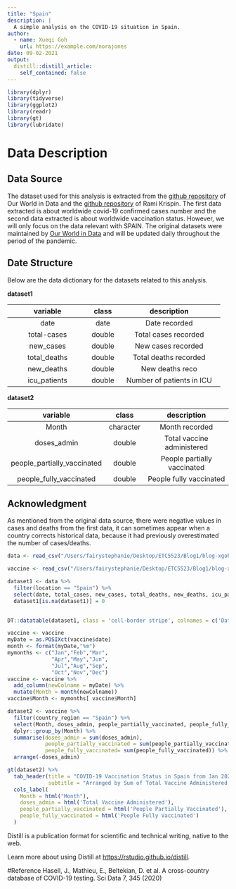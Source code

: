 ```yaml
---
title: "Spain"
description: |
  A simple analysis on the COVID-19 situation in Spain.
author:
  - name: Xueqi Goh
    url: https://example.com/norajones
date: 09-02-2021
output:
  distill::distill_article:
    self_contained: false
---
```




```r
library(dplyr)
library(tidyverse)
library(ggplot2)
library(readr)
library(gt)
library(lubridate)
```

# Data Description

## Data Source
The dataset used for this analysis is extracted from the [github repository](https://github.com/owid/covid-19-data/tree/master/public/data) of Our World in Data and the [github repository](https://github.com/RamiKrispin/coronavirus) of Rami Krispin. The first data extracted is about worldwide covid-19 confirmed cases number and the second data extracted is about worldwide vaccination status. However, we will only focus on the data relevant with SPAIN. The original datasets were maintained by [Our World in Data](https://ourworldindata.org/coronavirus) and will be updated daily throughout the period of the pandemic.

## Date Structure
Below are the data dictionary for the datasets related to this analysis.

**dataset1**

|variable                  |class     |description                      |
|:------------------------:|:--------:|:-------------------------------:|
|date                      |date      |Date recorded                    |
|total-cases               |double    |Total cases recorded             |
|new_cases                 |double    |New cases recorded               | 
|total_deaths              |double    |Total deaths recorded            |
|new_deaths                |double    |New deaths reco                  |
|icu_patients              |double    |Number of patients in ICU        |


**dataset2**

|variable                    |class     |description                      |
|:--------------------------:|:--------:|:-------------------------------:|
|Month                       |character |Month recorded                   |
|doses_admin                 |double    |Total vaccine administered       |
|people_partially_vaccinated |double    |People partially vaccinated      | 
|people_fully_vaccinated     |double    |People fully vaccinated          |



## Acknowledgment
As mentioned from the original data source, there were negative values in cases and deaths from the first data, it can sometimes appear when a country corrects historical data, because it had previously overestimated the number of cases/deaths.


```r
data <- read_csv("/Users/fairystephanie/Desktop/ETC5523/Blog1/blog-xgoh0002/data/owid-covid-data.csv")
```


```r
vaccine <- read_csv("/Users/fairystephanie/Desktop/ETC5523/Blog1/blog-xgoh0002/data/covid19_vaccine.csv")
```

```r
dataset1 <- data %>%
  filter(location == "Spain") %>%
  select(date, total_cases, new_cases, total_deaths, new_deaths, icu_patients) 
  dataset1[is.na(dataset1)] = 0
  
```


```r
DT::datatable(dataset1, class = 'cell-border stripe', colnames = c('Date', 'Total Cases', 'New Cases', 'Total Deaths', 'New Deaths', 'ICU patients'), caption = 'Covid-19 Situation in Spain from Feb 2020 to Sep 2021', filter = 'top', options = list( pageLength = 10)) 
```

```r
vaccine <- vaccine
myDate = as.POSIXct(vaccine$date)  
month <- format(myDate,"%m")
mymonths <- c("Jan","Feb","Mar",
              "Apr","May","Jun",
              "Jul","Aug","Sep",
              "Oct","Nov","Dec")
vaccine <- vaccine %>%
  add_column(newColname = myDate) %>%
  mutate(Month = month(newColname)) 
vaccine$Month <- mymonths[ vaccine$Month]
```


```r
dataset2 <- vaccine %>%
  filter(country_region == "Spain") %>%
  select(Month, doses_admin, people_partially_vaccinated, people_fully_vaccinated) %>%
  dplyr::group_by(Month) %>%
  summarise(doses_admin = sum(doses_admin),
            people_partially_vaccinated = sum(people_partially_vaccinated),
            people_fully_vaccinated= sum(people_fully_vaccinated)) %>%
  arrange(-doses_admin)

```


```r
gt(dataset2) %>%
  tab_header(title = "COVID-19 Vaccination Status in Spain from Jan 2021 to Aug 2021",
             subtitle = "Arranged by Sum of Total Vaccine Administered (High to Low)") %>%
  cols_label(
    Month = html("Month"),
    doses_admin = html('Total Vaccine Administered'),
    people_partially_vaccinated = html('People Partially Vaccinated'),
    people_fully_vaccinated = html('People Fully Vaccinated')
  )
```



Distill is a publication format for scientific and technical writing, native to the web.

Learn more about using Distill at <https://rstudio.github.io/distill>.

#Reference
Hasell, J., Mathieu, E., Beltekian, D. et al. A cross-country database of COVID-19 testing. Sci Data 7, 345 (2020)

